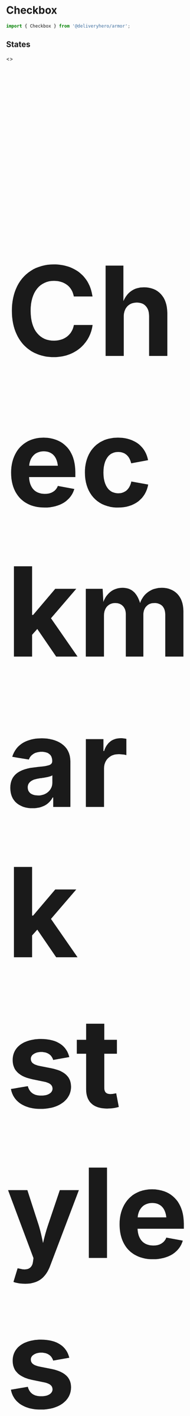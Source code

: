 

<Meta title="Components/Checkbox" component={Checkbox} />

# Checkbox

~~~js
import { Checkbox } from '@deliveryhero/armor';
~~~

## States



<Preview>
    <Story name="States" height="220px">
        <>
            <Checkbox label="Unchecked" />
            <h1 />
            <Checkbox defaultChecked label="Checked" />
            <h1 />
            <Checkbox disabled label="Unchecked disabled" />
            <h1 />
            <Checkbox checked disabled label="Checked disabled" />
            <h1 />
            <Checkbox checked disabled checkedIcon="dash" label="Checked disabled dash"  />
        </>
    </Story>
</Preview>

## Checkmark styles

<Preview>
    <Story name="Checkmark styles" height="120px">
       <>
            <Checkbox defaultChecked checkedIcon="tick" label="tick" />
            <h1 />
            <Checkbox defaultChecked checkedIcon="dash" label="dash" />
        </>
    </Story>
</Preview>

## Properties

<Props of={Checkbox} />
